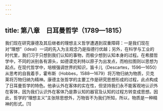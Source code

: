 ```yaml
---
---
---
```

title: 第八章　日耳曼哲学（1789—1815）
---




我们现在研究康德及其后继者的理想主义哲学遭遇到双重障碍：一是我们现在对“理想”（ideal）一词的先入为主观念乃是指德行优越；另外，在科学与工业的时代里，我们习于只想到我们认知的事物，而极少想到认知本身的过程。在希腊哲学中，不同的派别各有源头，如德谟克利特以原子为出发点，而柏拉图则以思想为起点。在现代哲学中，培根强调世界的知识，笛卡儿（Descartes，1596—1650）从思考的自我着手，霍布斯（Hobbes，1588—1679）将万物归纳为物质，贝克莱将万物归纳为精神。康德主张哲学的主要工作是研究思想形成的过程，此点构成了日耳曼哲学的特色。他承认外在客体的实在性，但坚持我们永不能客观地认识外在客体，因为我们认识外在客体乃是靠认知的器官及认知的过程方转变成思想。因此，哲学的“理想主义”主张除思想外，万物皆不为我们所知，所以，物质是一种精神的形式。[1]